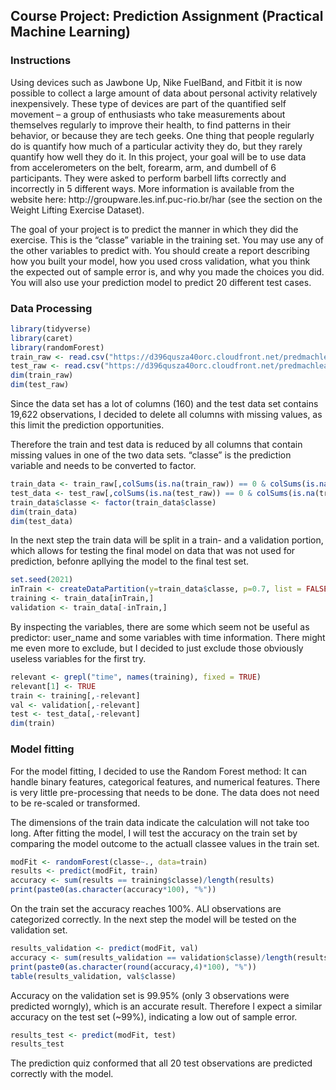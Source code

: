 
## Course Project: Prediction Assignment (Practical Machine Learning)

### Instructions

Using devices such as Jawbone Up, Nike FuelBand, and Fitbit it is now possible to collect a large amount of data about personal activity relatively inexpensively. These type of devices are part of the quantified self movement – a group of enthusiasts who take measurements about themselves regularly to improve their health, to find patterns in their behavior, or because they are tech geeks. One thing that people regularly do is quantify how much of a particular activity they do, but they rarely quantify how well they do it. In this project, your goal will be to use data from accelerometers on the belt, forearm, arm, and dumbell of 6 participants. They were asked to perform barbell lifts correctly and incorrectly in 5 different ways. More information is available from the website here: http://groupware.les.inf.puc-rio.br/har (see the section on the Weight Lifting Exercise Dataset). 

The goal of your project is to predict the manner in which they did the exercise. This is the "classe" variable in the training set. You may use any of the other variables to predict with. You should create a report describing how you built your model, how you used cross validation, what you think the expected out of sample error is, and why you made the choices you did. You will also use your prediction model to predict 20 different test cases.

### Data Processing

```{r, message=FALSE}
library(tidyverse)
library(caret)
library(randomForest)
train_raw <- read.csv("https://d396qusza40orc.cloudfront.net/predmachlearn/pml-training.csv")
test_raw <- read.csv("https://d396qusza40orc.cloudfront.net/predmachlearn/pml-testing.csv")
dim(train_raw)
dim(test_raw)
```

Since the data set has a lot of columns (160) and the test data set contains 19,622 observations, I decided to delete all columns with missing values, as this limit the prediction opportunities.

Therefore the train and test data is reduced by all columns that contain missing values in one of the two data sets. "classe" is the prediction variable and needs to be converted to factor.

```{r}
train_data <- train_raw[,colSums(is.na(train_raw)) == 0 & colSums(is.na(test_raw)) == 0]
test_data <- test_raw[,colSums(is.na(test_raw)) == 0 & colSums(is.na(train_raw)) == 0]
train_data$classe <- factor(train_data$classe)
dim(train_data)
dim(test_data)
```

In the next step the train data will be split in a train- and a validation portion, which 
allows for testing the final model on data that was not used for prediction, befonre apllying the model to the final test set.

```{r}
set.seed(2021)
inTrain <- createDataPartition(y=train_data$classe, p=0.7, list = FALSE)
training <- train_data[inTrain,]
validation <- train_data[-inTrain,]
```

By inspecting the variables, there are some which seem not be useful as predictor: user_name and some variables with time information. There might me even more to exclude, but I decided to just exclude those obviously useless variables for the first try.

```{r}
relevant <- grepl("time", names(training), fixed = TRUE)
relevant[1] <- TRUE
train <- training[,-relevant]
val <- validation[,-relevant]
test <- test_data[,-relevant]
dim(train)
```


### Model fitting

For the model fitting, I decided to use the Random Forest method: It can handle binary features, categorical features, and numerical features. There is very little pre-processing that needs to be done. The data does not need to be re-scaled or transformed.

The dimensions of the train data indicate the calculation will not take too long.
After fitting the model, I will test the accuracy on the train set by comparing the model outcome to the actuall classee values in the train set.

```{r}
modFit <- randomForest(classe~., data=train)
results <- predict(modFit, train)
accuracy <- sum(results == training$classe)/length(results)
print(paste0(as.character(accuracy*100), "%"))
```

On the train set the accuracy reaches 100%. ALl observations are categorized correctly. In the next step the model will be tested on the validation set.

```{r}
results_validation <- predict(modFit, val)
accuracy <- sum(results_validation == validation$classe)/length(results_validation)
print(paste0(as.character(round(accuracy,4)*100), "%"))
table(results_validation, val$classe)
```

Accuracy on the validation set is 99.95% (only 3 observations were predicted worngly), which is an accurate result. Therefore I expect a similar accuracy on the test set (~99%), indicating a low out of sample error.

```{r}
results_test <- predict(modFit, test)
results_test
```

The prediction quiz conformed that all 20 test observations are predicted correctly with the model. 